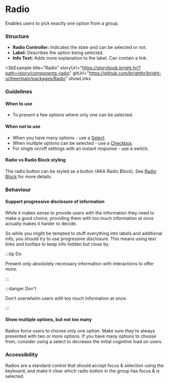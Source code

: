 
# Radio

<Tabs defaultValue="design">
  <TabItem value="design" label="Design" default>

Enables users to pick exactly one option from a group.

### Structure

- **Radio Controller:** Indicates the state and can be selected or not.
- **Label:** Describes the option being selected.
- **Info Text:** Adds more explanation to the label. Can contain a link.

<SbExample
  title="Radio"
  storyUrl="https://storybook.bright.hr/?path=/story/components-radio"
  gitUrl="https://github.com/brighthr/bright-ui/tree/main/packages/Radio"
  showLinks
>
  <Radio
    checked
    description="{Optional description goes here}"
    label="Label"
    name="Storybook Radio"
  />
</SbExample>

### Guidelines

#### When to use

- To present a few options where only one can be selected.

#### When not to use

- When you have many options - use a [Select](./select).
- When multiple options can be selected - use a [Checkbox](./checkbox).
- For single on/off settings with an instant response - use a switch.

#### Radio vs Radio Block styling

The radio button can be styled as a button (AKA Radio Block). See [Radio Block](./radio-block) for more details.

### Behaviour

#### Support progressive disclosure of information

While it makes sense to provide users with the information they need to make a good choice, providing them with too much information at once actually makes it harder to decide.

So while you might be tempted to stuff everything into labels and additional info, you should try to use progressive disclosure. This means using text links and tooltips to keep info hidden but close by.

<TwoColGrid>

:::tip Do

Present only absolutely necessary information with interactions to offer more.

:::

:::danger Don't

Don’t overwhelm users with too much information at once.

:::

</TwoColGrid>

#### Show multiple options, but not too many

Radios force users to choose only one option. Make sure they’re always presented with two or more options. If you have many options to choose from, consider using a select to decrease the initial cognitive load on users.

### Accessibility

Radios are a standard control that should accept focus & selection using the keyboard, and make it clear which radio button in the group has focus & is selected.

</TabItem>

  <TabItem value="react" label="React">

<MDXProvider>
  <RadioReadme />
</MDXProvider>

  </TabItem>
</Tabs>
